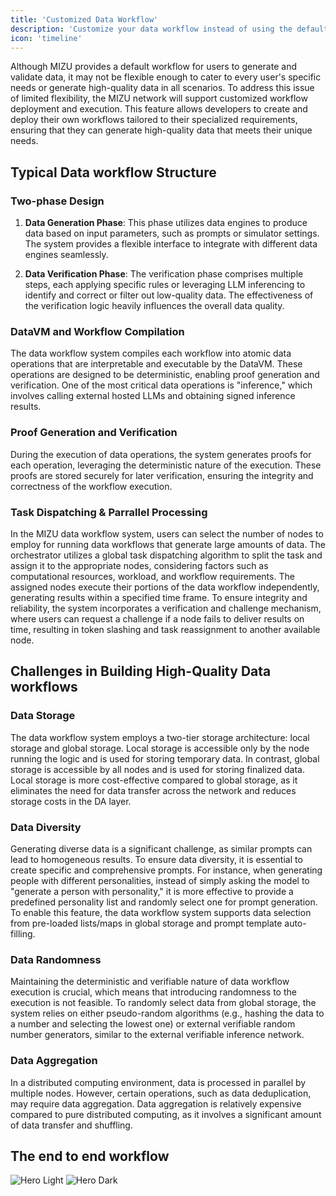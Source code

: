 ```yaml
---
title: 'Customized Data Workflow'
description: 'Customize your data workflow instead of using the default one'
icon: 'timeline'
---
```


Although MIZU provides a default workflow for users to generate and validate data, it may not be flexible enough to cater to every user's specific needs or generate high-quality data in all scenarios. To address this issue of limited flexibility, the MIZU network will support customized workflow deployment and execution. This feature allows developers to create and deploy their own workflows tailored to their specialized requirements, ensuring that they can generate high-quality data that meets their unique needs.

## Typical Data workflow Structure

### Two-phase Design

1. **Data Generation Phase**: This phase utilizes data engines to produce data based on input parameters, such as prompts or simulator settings. The system provides a flexible interface to integrate with different data engines seamlessly.

2. **Data Verification Phase**: The verification phase comprises multiple steps, each applying specific rules or leveraging LLM inferencing to identify and correct or filter out low-quality data. The effectiveness of the verification logic heavily influences the overall data quality.

### DataVM and Workflow Compilation
The data workflow system compiles each workflow into atomic data operations that are interpretable and executable by the DataVM. These operations are designed to be deterministic, enabling proof generation and verification. One of the most critical data operations is "inference," which involves calling external hosted LLMs and obtaining signed inference results.

### Proof Generation and Verification
During the execution of data operations, the system generates proofs for each operation, leveraging the deterministic nature of the execution. These proofs are stored securely for later verification, ensuring the integrity and correctness of the workflow execution.

### Task Dispatching & Parrallel Processing

In the MIZU data workflow system, users can select the number of nodes to employ for running data workflows that generate large amounts of data. The orchestrator utilizes a global task dispatching algorithm to split the task and assign it to the appropriate nodes, considering factors such as computational resources, workload, and workflow requirements. The assigned nodes execute their portions of the data workflow independently, generating results within a specified time frame. To ensure integrity and reliability, the system incorporates a verification and challenge mechanism, where users can request a challenge if a node fails to deliver results on time, resulting in token slashing and task reassignment to another available node.

## Challenges in Building High-Quality Data workflows

### Data Storage
The data workflow system employs a two-tier storage architecture: local storage and global storage. Local storage is accessible only by the node running the logic and is used for storing temporary data. In contrast, global storage is accessible by all nodes and is used for storing finalized data. Local storage is more cost-effective compared to global storage, as it eliminates the need for data transfer across the network and reduces storage costs in the DA layer.

### Data Diversity
Generating diverse data is a significant challenge, as similar prompts can lead to homogeneous results. To ensure data diversity, it is essential to create specific and comprehensive prompts. For instance, when generating people with different personalities, instead of simply asking the model to "generate a person with personality," it is more effective to provide a predefined personality list and randomly select one for prompt generation. To enable this feature, the data workflow system supports data selection from pre-loaded lists/maps in global storage and prompt template auto-filling.

### Data Randomness
Maintaining the deterministic and verifiable nature of data workflow execution is crucial, which means that introducing randomness to the execution is not feasible. To randomly select data from global storage, the system relies on either pseudo-random algorithms (e.g., hashing the data to a number and selecting the lowest one) or external verifiable random number generators, similar to the external verifiable inference network.

### Data Aggregation
In a distributed computing environment, data is processed in parallel by multiple nodes. However, certain operations, such as data deduplication, may require data aggregation. Data aggregation is relatively expensive compared to pure distributed computing, as it involves a significant amount of data transfer and shuffling.

## The end to end workflow

<img
  className="block dark:hidden"
  src="/images/e2e-workflow-light.png"
  alt="Hero Light"
/>
<img
  className="hidden dark:block"
  src="/images/e2e-workflow-dark.png"
  alt="Hero Dark"
/>